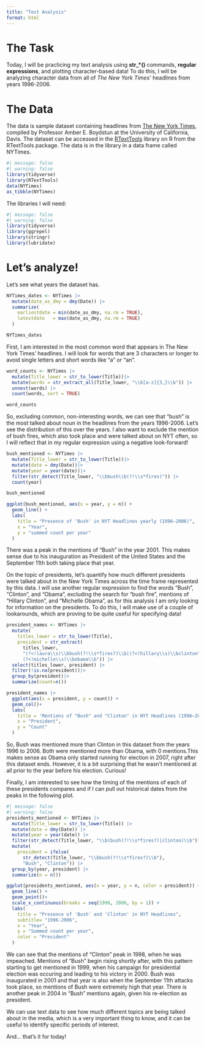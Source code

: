 ```yaml
---
title: "Text Analysis"
format: html
---
```


# The Task
Today, I will be practicing my text analysis using **str\_\*()** commands, **regular expressions**, and plotting character-based data! To do this, I will be analyzing character data from all of *The New York Times'* headlines from years 1996-2006.

# The Data
The data is sample dataset containing headlines from [The New York Times](https://www.nytimes.com/), compiled by Professor Amber E. Boydstun at the University of California, Davis. The dataset can be accessed in the [RTextTools](https://www.rdocumentation.org/packages/RTextTools/versions/1.4.3/topics/NYTimes) library on R from the RTextTools package. The data is in the library in a data frame called NYTimes.

```r
#| message: false
#| warning: false
library(tidyverse)
library(RTextTools) 
data(NYTimes)
as_tibble(NYTimes)
```
The libraries I will need:

```r
#| message: false
#| warning: false
library(tidyverse) 
library(ggrepel)
library(stringr)
library(lubridate)
```


# Let's analyze!

Let's see what years the dataset has.
```r
NYTimes_dates <- NYTimes |>
  mutate(date_as_dmy = dmy(Date)) |>
  summarize(
    earliestdate = min(date_as_dmy, na.rm = TRUE),
    latestdate   = max(date_as_dmy, na.rm = TRUE)
  )

NYTimes_dates
```
First, I am interested in the most common word that appears in The New York Times' headlines. I will look for words that are 3 characters or longer to avoid single letters and short words like "a" or "an".
```r
word_counts <- NYTimes |>
  mutate(Title_lower = str_to_lower(Title))|>
  mutate(words = str_extract_all(Title_lower, "\\b[a-z]{3,}\\b")) |>
  unnest(words) |>
  count(words, sort = TRUE)

word_counts
```

So, excluding common, non-interesting words, we can see that "bush" is the most talked about noun in the headlines from the years 1996-2006. Let's see the distribution of this over the years. I also want to exclude the mention of bush fires, which also took place and were talked about on NYT often, so I will reflect that in my regular expression using a negative look-forward!

```r
bush_mentioned <- NYTimes |>
  mutate(Title_lower = str_to_lower(Title))|>
  mutate(date = dmy(Date))|>
  mutate(year = year(date))|>
  filter(str_detect(Title_lower, "\\bbush\\b(?!\\s*fires)")) |>
  count(year)

bush_mentioned

ggplot(bush_mentioned, aes(x = year, y = n)) +
  geom_line() +
  labs(
    title = "Presence of 'Bush' in NYT Headlines yearly (1996–2006)",
    x = "Year",
    y = "summed count per year"
  ) 
```

There was a peak in the mentions of "Bush" in the year 2001. This makes sense due to his inauguration as President of the United States and the September 11th both taking place that year. 

On the topic of presidents, let's quantify how much different presidents were talked about in the New York Times across the time frame represented by this data. I will use another regular expression to find the words "Bush", "Clinton", and "Obama", excluding the search for "bush fire", mentions of "Hillary Clinton", and "Michelle Obama", as for this analysis I am only looking for information on the presidents. To do this, I will make use of a couple of lookarounds, which are proving to be quite useful for specifying data!

```r
president_names <- NYTimes |>
  mutate(
    titles_lower = str_to_lower(Title),
    president = str_extract(
      titles_lower,
      "(?<!laura\\s)\\bbush(?!\\s*fires?)\\b|(?<!hillary\\s)\\bclinton\\b|
      (?<!michelle\\s)\\bobama\\b")) |>
  select(titles_lower, president) |>
  filter(!is.na(president))|>
  group_by(president)|>
  summarize(count=n())
```

```r
president_names |>
  ggplot(aes(x = president, y = count)) +
  geom_col()+
  labs(
    title = 'Mentions of "Bush" and "Clinton" in NYT Headlines (1996–2006)',
    x = "President",
    y = "Count"
  ) 
```
So, Bush was mentioned more than Clinton in this dataset from the years 1996 to 2006. Both were mentioned more than Obama, with 0 mentions.This makes sense as Obama only started running for election in 2007, right after this dataset ends. However, it is a bit surprising that he wasn't mentioned at all prior to the year before his election. Curious!

Finally, I am interested to see how the timing of the mentions of each of these presidents compares and if I can pull out historical dates from the peaks in the following plot. 

```r
#| message: false
#| warning: false
presidents_mentioned <- NYTimes |>
  mutate(Title_lower = str_to_lower(Title)) |>
  mutate(date = dmy(Date)) |>
  mutate(year = year(date)) |>
  filter(str_detect(Title_lower, "\\b(bush(?!\\s*fires?)|clinton)\\b")) |>
  mutate(
    president = ifelse(
      str_detect(Title_lower, "\\bbush(?!\\s*fires?)\\b"),
      "Bush", "Clinton")) |>
  group_by(year, president) |>
  summarize(n = n())

ggplot(presidents_mentioned, aes(x = year, y = n, color = president)) +
  geom_line() +
  geom_point()+
  scale_x_continuous(breaks = seq(1996, 2006, by = 1)) +
  labs(
    title = "Presence of 'Bush' and 'Clinton' in NYT Headlines",
    subtitle= "1996-2006",
    x = "Year",
    y = "Summed count per year",
    color = "President"
  )
```

We can see that the mentions of "Clinton" peak in 1998, when he was impeached. Mentions of "Bush" begin rising shortly after, with this pattern starting to get mentioned in 1999, when his campaign for presidential election was occuring and leading to his victory in 2000. Bush was inaugurated in 2001 and that year is also when the September 11th attacks took place, so mentions of Bush were extremely high that year. There is another peak in 2004 in "Bush" mentions again, given his re-election as president. 

We can use text data to see how much different topics are being talked about in the media, which is a very important thing to know, and it can be useful to identify specific periods of interest.

And... that's it for today!